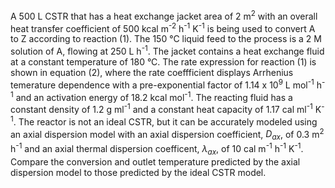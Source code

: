 A 500 L CSTR that has a heat exchange jacket area of 2 m^2^ with an overall heat transfer coefficient of 500 kcal m^-2^ h^-1^ K^-1^ is being used to convert A to Z according to reaction (1). The 150 °C liquid feed to the process is a 2 M solution of A, flowing at 250 L h^-1^. The jacket contains a heat exchange fluid at a constant temperature of 180 °C. The rate expression for reaction (1) is shown in equation (2), where the rate coeffficient displays Arrhenius temerature dependence with a pre-exponential factor of 1.14 x 10^9^ L mol^-1^ h^-1^ and an activation energy of 18.2 kcal mol^-1^. The reacting fluid has a constant density of 1.2 g ml^-1^ and a constant heat capacity of 1.17 cal ml^-1^ K^-1^. The reactor is not an ideal CSTR, but it can be accurately modeled using an axial dispersion model with an axial dispersion coefficient, $D_{ax}$, of 0.3 m^2^ h^-1^ and an axial thermal dispersion coefficent, $\lambda_{ax}$, of 10 cal m^-1^ h^-1^ K^-1^. Compare the conversion and outlet temperature predicted by the axial dispersion model to those predicted by the ideal CSTR model.